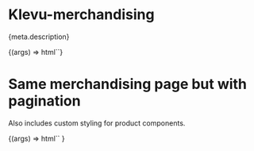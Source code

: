
<Meta
  title="Apps/Merchandising"
  component="klevu-merchandising"
  argTypes={meta.argTypes}
  parameters={meta.parameters}
/>

# Klevu-merchandising

<Description>{meta.description}</Description>

<Canvas>
  <Story
    name="Merchandising"
    args={{
      category: "women",
      categoryTitle: "Women's products",
      limit: 24,
    }}
  >
    {(args) => html`<klevu-merchandising
      category=${ifDefined(args.category)}
      category-title=${ifDefined(args.categoryTitle)}
      filter-count=${ifDefined(args.filterCount)}
      .filterCustomOrder=${args.filterCustomOrder}
      limit=${args.limit}
      .renderProductSlot=${args.renderProductSlot}
      sort=${ifDefined(args.sort)}
      use-pagination=${ifDefined(args.usePagination)}
    ></klevu-merchandising>`}
  </Story>
</Canvas>

# Same merchandising page but with pagination

Also includes custom styling for product components.

<Canvas>
  <Story
    name="With pagination"
    args={{
      category: "men;shoes",
      categoryTitle: "Mens Shoes",
      usePagination: true,
      limit: 10,
    }}
  >
    {(args) =>
      html`<klevu-merchandising
        category=${ifDefined(args.category)}
        category-title=${ifDefined(args.categoryTitle)}
        filter-count=${ifDefined(args.filterCount)}
        .filterCustomOrder=${args.filterCustomOrder}
        limit=${args.limit}
        .renderProductSlot=${args.renderProductSlot}
        sort=${ifDefined(args.sort)}
        use-pagination=${ifDefined(args.usePagination)}
      ></klevu-merchandising>`
    }
  </Story>
</Canvas>
